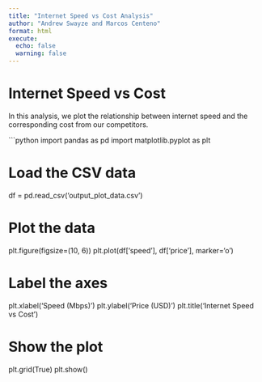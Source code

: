 ---
title: "Internet Speed vs Cost Analysis"
author: "Andrew Swayze and Marcos Centeno"
format: html
execute:
  echo: false
  warning: false
---

# Internet Speed vs Cost

In this analysis, we plot the relationship between internet speed and the corresponding cost from our competitors.

```{python}
import pandas as pd
import matplotlib.pyplot as plt

# Load the CSV data
df = pd.read_csv('output_plot_data.csv')

# Plot the data
plt.figure(figsize=(10, 6))
plt.plot(df['speed'], df['price'], marker='o')

# Label the axes
plt.xlabel('Speed (Mbps)')
plt.ylabel('Price (USD)')
plt.title('Internet Speed vs Cost')

# Show the plot
plt.grid(True)
plt.show()
